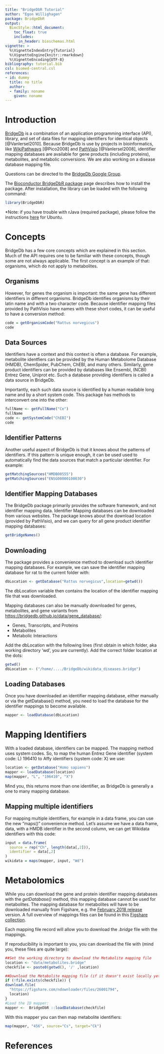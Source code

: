 ```yaml
---
title: "BridgeDbR Tutorial"
author: "Egon Willighagen"
package: BridgeDbR
output: 
  BiocStyle::html_document:
    toc_float: true
    includes:
      in_header: bioschemas.html
vignette: >
  %\VignetteIndexEntry{Tutorial}
  %\VignetteEngine{knitr::rmarkdown}
  %\VignetteEncoding{UTF-8}  
bibliography: tutorial.bib
csl: biomed-central.csl
references:
- id: dummy
  title: no title
  author:
  - family: noname
    given: noname
---
```


# Introduction

[BridgeDb](https://github.com/bridgedb/BridgeDb) is a combination of an application programming interface (API), library, and set of data files
for mapping identifiers for identical objects [@VanIersel2010]. Because BridgeDb is
use by projects in bioinformatics, like [WikiPathways](http://wikipathways.org/) [@Pico2008] and
[PathVisio](http://pathvisio.org/) [@VanIersel2008],
identifier mapping databases are available for gene products (including proteins), metabolites, and metabolic conversions. We are also working on a disease database mapping file.

Questions can be directed to the [BridgeDb Google Group](https://groups.google.com/forum/#!forum/bridgedb-discuss).

The [Bioconductor BridgeDbR package](https://doi.org/10.18129/B9.bioc.BridgeDbR)
page describes how to install the package. After installation, the library can be loaded with the following command:

```r
library(BridgeDbR)
```

*Note: if you have trouble with rJava (required package), please follow the instructions [here](https://github.com/hannarud/r-best-practices/wiki/Installing-RJava-(Ubuntu)) for Ubuntu.

# Concepts

BridgeDb has a few core concepts which are explained in this section. Much of the API requires one to
be familiar with these concepts, though some are not always applicable. The first concept is an example
of that: organisms, which do not apply to metabolites.

## Organisms

However, for genes the organism is important: the same gene has different identifiers in different
organisms. BridgeDb identifies organisms by their latin name and with a two character code. Because
identifier mapping files provided by PathVisio have names with these short codes, it can be useful to
have a conversion method:

```r
code = getOrganismCode("Rattus norvegicus")
code
```

## Data Sources

Identifiers have a context and this context is often a database. For example, metabolite identfiers
can be provided by the Human Metabolome Database (HMDB), ChemSpider, PubChem, ChEBI, and many others. Similarly,
gene product identifiers can be provided by databases like Ensembl, (NCBI) Entrez Gene, Uniprot etc. Such a database providing identifiers is called a data source in BridgeDb.

Importantly, each such data source is identified by a human readable long name and by a short
system code. This package has methods to interconvert one into the other:

```r
fullName <- getFullName("Ce")
fullName
code <- getSystemCode("ChEBI")
code
```

## Identifier Patterns

Another useful aspect of BridgeDb is that it knows about the patterns of identifiers. If this
pattern is unique enough, it can be used used to automatically find the data sources that
match a particular identifier. For example:

```r
getMatchingSources("HMDB00555")
getMatchingSources("ENSG00000100030")
```

## Identifier Mapping Databases

The BridgeDb package primarily provides the software framework, and not identifier mapping
data. Identifier Mapping databases can be downloaded from various websites. The package
knows about the download location (provided by PathVisio), and we can query for all gene
product identifier mapping databases:

```r
getBridgeNames()
```

## Downloading

The package provides
a convenience method to download such identifier mapping databases. For example, we can save the
identifier mapping database for rat to the current folder with:

```r
dbLocation <- getDatabase("Rattus norvegicus",location=getwd())
```

The dbLocation variable then contains the location of the identifier mapping file that was
downloaded.

Mapping databases can also be manually downloaded for genes, metabolites, and gene variants
from [https://bridgedb.github.io/data/gene_database/](https://bridgedb.github.io/data/gene_database/):

* Genes, Transcripts, and Proteins
* Metabolites
* Metabolic Interactions

Add the dbLocation with the following lines (first obtain in which folder, aka working directory 'wd', you are currently).
Add the correct folder location at the dots:
```r
getwd()
dbLocation <- ("/home/..../BridgeDb/wikidata_diseases.bridge")
```

## Loading Databases

Once you have downloaded an identifier mapping database, either manually or via the getDatabase()
method, you need to load the database for the identifier mappings to become available.

```r
mapper <- loadDatabase(dbLocation)
```

# Mapping Identifiers

With a loaded database, identifiers can be mapped. The mapping method uses system codes. So, to
map the human Entrez Gene identifier (system code: L) 196410 to Affy identifiers (system code: X) we
use:

```r
location <- getDatabase("Homo sapiens")
mapper <- loadDatabase(location)
map(mapper, "L", "196410", "X")
```

Mind you, this returns more than one identifier, as BridgeDb is generally a one to many mapping database.

## Mapping multiple identifiers

For mapping multiple identifiers, for example in a data frame, you can use the new "maps()"
convenience method. Let's assume we have a data frame, data, with a HMDB identifier in the second column,
we can get Wikidata identifiers with this code:

```r
input = data.frame(
  source = rep("Ch", length(data[,2])),
  identifier = data[,2]
)
wikidata = maps(mapper, input, "Wd")
```

# Metabolomics

While you can download the gene and protein identifier mapping databases with the *getDatabase()* method,
this mapping database cannot be used for metabolites. The mapping database for metabolites will have to
be downloaded manually from Figshare, e.g. the
[February 2018 release](https://figshare.com/articles/Metabolite_BridgeDb_ID_Mapping_Database_20180201_/5845134)
version. A full overview of mappings files can be found in this
[Figshare collection](https://figshare.com/collections/Metabolite_BridgeDb_ID_Mapping_Database/4456148).

Each mapping file record will allow you to download the *.bridge* file with the mappings.

If reproducibility is important to you, you can download the file with (mind you, these files are
quite large):

```r
##Set the working directory to download the Metabolite mapping file
location <- "data/metabolites.bridge"
checkfile <- paste0(getwd(), '/' ,location)

##Download the Metabolite mapping file (if it doesn't exist locally yet):
if (!file.exists(checkfile)) {
download.file(
  "https://figshare.com/ndownloader/files/26001794",
  location)
}
#Load the ID mapper:
mapper <-  BridgeDbR ::loadDatabase(checkfile)
```

With this mapper you can then map metabolite identifiers:

```r
map(mapper, "456", source="Cs", target="Ck")
```

# References

